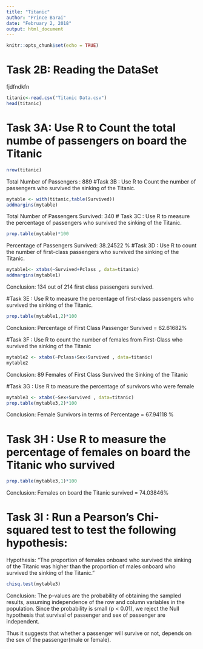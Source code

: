 ---
title: "Titanic"
author: "Prince Barai"
date: "February 2, 2018"
output: html_document
---

```{r setup, include=FALSE}
knitr::opts_chunk$set(echo = TRUE)
```
# Task 2B: Reading the DataSet
fjdfndkfn
```{r}
titanic<-read.csv("Titanic Data.csv")
head(titanic)
```
# Task 3A: Use R to Count the total numbe of passengers on board the Titanic
```{r}
nrow(titanic)
```
Total Number of Passengers : 889
#Task 3B : Use R to Count the number of passengers who survived the sinking of the Titanic.
```{r}
mytable <- with(titanic,table(Survived))
addmargins(mytable)
```
Total Number of Passengers Survived: 340
# Task 3C : Use R to measure the percentage of passengers who survived the sinking of the Titanic.
```{r}
prop.table(mytable)*100
```
Percentage of Passengers Survived: 38.24522 %
#Task 3D : Use R to count the number of first-class passengers who survived the sinking of the Titanic.
```{r}
mytable1<- xtabs(~Survived+Pclass , data=titanic)
addmargins(mytable1)
```
Conclusion: 134 out of 214 first class passengers survived.

#Task 3E : Use R to measure the percentage of first-class passengers who survived the sinking of the Titanic.
```{r}
prop.table(mytable1,2)*100
```
Conclusion: Percentage of First Class Passenger Survived = 62.61682% 

#Task 3F : Use R to count the number of females from First-Class who survived the sinking of the Titanic
```{r}
mytable2 <- xtabs(~Pclass+Sex+Survived , data=titanic)
mytable2
```
Conclusion: 89 Females of First Class Survived the Sinking of the Titanic

#Task 3G : Use R to measure the percentage of survivors who were female
```{r}
mytable3 <- xtabs(~Sex+Survived , data=titanic)
prop.table(mytable3,2)*100
```
Conclusion: Female Survivors in terms of Percentage = 67.94118 %

# Task 3H : Use R to measure the percentage of females on board the Titanic who survived
```{r}
prop.table(mytable3,1)*100
```
Conclusion: Females on board the Titanic survived = 74.03846%

# Task 3I : Run a Pearson's Chi-squared test to test the following hypothesis:
Hypothesis: "The proportion of females onboard who survived the sinking of the Titanic was higher than the proportion of males onboard who survived the sinking of the Titanic."
```{r}
chisq.test(mytable3)
```
Conclusion: The p-values are the probability of obtaining the sampled results, assuming independence of the row and column variables in the population. Since the probability is small (p < 0.01), we reject the Null hypothesis that survival of passenger and sex of passenger are independent.

Thus it suggests that whether a passenger will survive or not, depends on the sex of the passenger(male or female).

